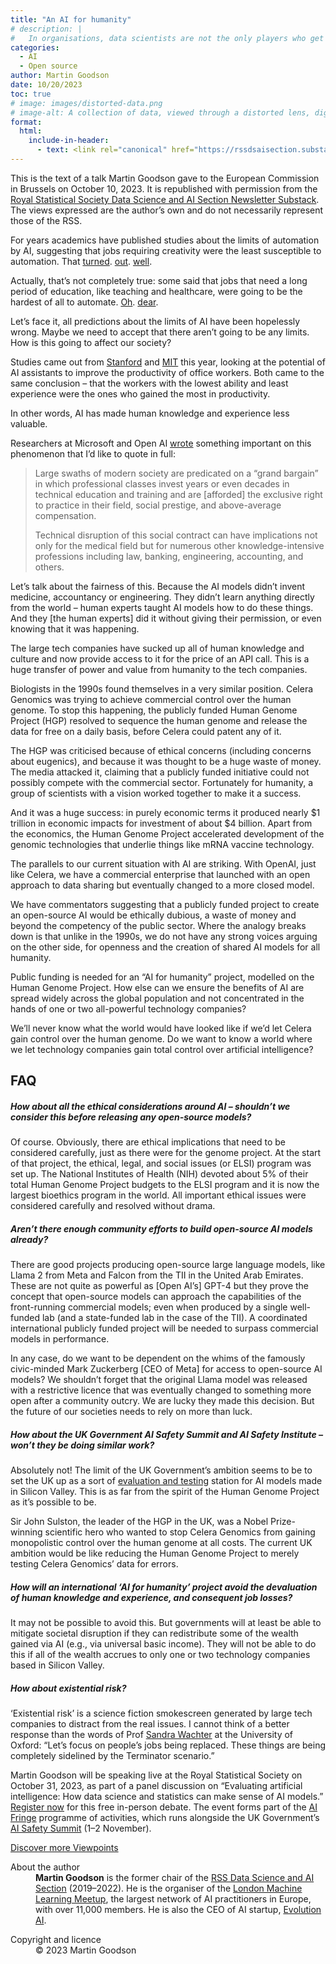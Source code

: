 ```yaml
---
title: "An AI for humanity"
# description: |
#   In organisations, data scientists are not the only players who get to influence how data and data science are presented and used -- so they need to be on their guard for misleading or distorted presentations of their work, as Ed Humpherson explains. 
categories:
  - AI
  - Open source
author: Martin Goodson
date: 10/20/2023
toc: true
# image: images/distorted-data.png
# image-alt: A collection of data, viewed through a distorted lens, digital art, created by Bing Image Creator.
format:
  html:
    include-in-header: 
      - text: <link rel="canonical" href="https://rssdsaisection.substack.com/p/an-ai-for-humanity" />
---
```


::: {.callout-note appearance="simple" style="margin-top: 0;"}
This is the text of a talk Martin Goodson gave to the European Commission in Brussels on October 10, 2023. It is republished with permission from the [Royal Statistical Society Data Science and AI Section Newsletter Substack](https://rssdsaisection.substack.com/p/an-ai-for-humanity). The views expressed are the author's own and do not necessarily represent those of the RSS.
:::

For years academics have published studies about the limits of automation by AI, suggesting that jobs requiring creativity were the least susceptible to automation. That [turned](https://www.businessinsider.com/lost-job-chatgpt-made-me-obsolete-copywriter-2023-7?r=US&IR=T). [out](https://www.washingtonpost.com/technology/2023/06/02/ai-taking-jobs/). [well](https://www.theguardian.com/film/2023/aug/21/ai-jobs-hollywood-writers-actors-strike).

Actually, that's not completely true: some said that jobs that need a long period of education, like teaching and healthcare, were going to be the hardest of all to automate. [Oh](https://www.khanacademy.org/khan-labs). [dear](https://www.microsoft.com/en-us/research/uploads/prod/2023/03/GPT-4_medical_benchmarks.pdf).

Let's face it, all predictions about the limits of AI have been hopelessly wrong. Maybe we need to accept that there aren’t going to be any limits. How is this going to affect our society?

Studies came out from [Stanford](https://www.nber.org/papers/w31161) and [MIT](https://www.science.org/doi/10.1126/science.adh2586) this year, looking at the potential of AI assistants to improve the productivity of office workers. Both came to the same conclusion -- that the workers with the lowest ability and least experience were the ones who gained the most in productivity.

In other words, AI has made human knowledge and experience less valuable.

Researchers at Microsoft and Open AI [wrote](https://arxiv.org/abs/2303.13375) something important on this phenomenon that I’d like to quote in full:

> Large swaths of modern society are predicated on a “grand bargain” in which professional classes invest years or even decades in technical education and training and are [afforded] the exclusive right to practice in their field, social prestige, and above-average compensation.
>
> Technical disruption of this social contract can have implications not only for the medical field but for numerous other knowledge-intensive professions including law, banking, engineering, accounting, and others.

Let’s talk about the fairness of this. Because the AI models didn’t invent medicine, accountancy or engineering. They didn’t learn anything directly from the world -- human experts taught AI models how to do these things. And they [the human experts] did it without giving their permission, or even knowing that it was happening.

The large tech companies have sucked up all of human knowledge and culture and now provide access to it for the price of an API call. This is a huge transfer of power and value from humanity to the tech companies.

Biologists in the 1990s found themselves in a very similar position. Celera Genomics was trying to achieve commercial control over the human genome. To stop this happening, the publicly funded Human Genome Project (HGP) resolved to sequence the human genome and release the data for free on a daily basis, before Celera could patent any of it.

The HGP was criticised because of ethical concerns (including concerns about eugenics), and because it was thought to be a huge waste of money. The media attacked it, claiming that a publicly funded initiative could not possibly compete with the commercial sector. Fortunately for humanity, a group of scientists with a vision worked together to make it a success.

And it was a huge success: in purely economic terms it produced nearly $1 trillion in economic impacts for investment of about $4 billion. Apart from the economics, the Human Genome Project accelerated development of the genomic technologies that underlie things like mRNA vaccine technology.

The parallels to our current situation with AI are striking. With OpenAI, just like Celera, we have a commercial enterprise that launched with an open approach to data sharing but eventually changed to a more closed model.

We have commentators suggesting that a publicly funded project to create an open-source AI would be ethically dubious, a waste of money and beyond the competency of the public sector. Where the analogy breaks down is that unlike in the 1990s, we do not have any strong voices arguing on the other side, for openness and the creation of shared AI models for all humanity.

Public funding is needed for an “AI for humanity” project, modelled on the Human Genome Project. How else can we ensure the benefits of AI are spread widely across the global population and not concentrated in the hands of one or two all-powerful technology companies?

We’ll never know what the world would have looked like if we’d let Celera gain control over the human genome. Do we want to know a world where we let technology companies gain total control over artificial intelligence?

## FAQ
##### How about all the ethical considerations around AI -- shouldn’t we consider this before releasing any open-source models?
Of course. Obviously, there are ethical implications that need to be considered carefully, just as there were for the genome project. At the start of that project, the ethical, legal, and social issues (or ELSI) program was set up. The National Institutes of Health (NIH) devoted about 5% of their total Human Genome Project budgets to the ELSI program and it is now the largest bioethics program in the world. All important ethical issues were considered carefully and resolved without drama.

##### Aren’t there enough community efforts to build open-source AI models already?
There are good projects producing open-source large language models, like Llama 2 from Meta and Falcon from the TII in the United Arab Emirates. These are not quite as powerful as [Open AI's] GPT-4 but they prove the concept that open-source models can approach the capabilities of the front-running commercial models; even when produced by a single well-funded lab (and a state-funded lab in the case of the TII). A coordinated international publicly funded project will be needed to surpass commercial models in performance.

In any case, do we want to be dependent on the whims of the famously civic-minded Mark Zuckerberg [CEO of Meta] for access to open-source AI models? We shouldn’t forget that the original Llama model was released with a restrictive licence that was eventually changed to something more open after a community outcry. We are lucky they made this decision. But the future of our societies needs to rely on more than luck.

##### How about the UK Government AI Safety Summit and AI Safety Institute -- won’t they be doing similar work?
Absolutely not! The limit of the UK Government’s ambition seems to be to set the UK up as a sort of [evaluation and testing](https://www.politico.eu/article/uk-pitch-ai-safety-institute-rishi-sunak/) station for AI models made in Silicon Valley. This is as far from the spirit of the Human Genome Project as it’s possible to be.

Sir John Sulston, the leader of the HGP in the UK, was a Nobel Prize-winning scientific hero who wanted to stop Celera Genomics from gaining monopolistic control over the human genome at all costs. The current UK ambition would be like reducing the Human Genome Project to merely testing Celera Genomics’ data for errors.

##### How will an international ‘AI for humanity’ project avoid the devaluation of human knowledge and experience, and consequent job losses?
It may not be possible to avoid this. But governments will at least be able to mitigate societal disruption if they can redistribute some of the wealth gained via AI (e.g., via universal basic income). They will not be able to do this if all of the wealth accrues to only one or two technology companies based in Silicon Valley.

##### How about existential risk?
‘Existential risk’ is a science fiction smokescreen generated by large tech companies to distract from the real issues. I cannot think of a better response than the words of Prof [Sandra Wachter](https://www.independent.co.uk/tech/rishi-sunak-university-of-oxford-san-francisco-government-people-b2349105.html) at the University of Oxford: “Let’s focus on people’s jobs being replaced. These things are being completely sidelined by the Terminator scenario.”

::: {.callout-note appearance="simple"}
Martin Goodson will be speaking live at the Royal Statistical Society on October 31, 2023, as part of a panel discussion on "Evaluating artificial intelligence: How data science and statistics can make sense of AI models." [Register now](https://rss.org.uk/training-events/events/events-2023/rss-events/evaluating-artificial-intelligence-how-data-scienc/#fulleventinfo) for this free in-person debate. The event forms part of the [AI Fringe](https://aifringe.org/) programme of activities, which runs alongside the UK Government's [AI Safety Summit](https://www.gov.uk/government/topical-events/ai-safety-summit-2023) (1--2 November).
:::

::: {.article-btn}
[Discover more Viewpoints](/viewpoints/index.qmd)
:::

::: {.further-info}
::: grid
::: {.g-col-12 .g-col-md-12}
About the author
: **Martin Goodson** is the former chair of the [RSS Data Science and AI Section](https://rss.org.uk/membership/rss-groups-and-committees/sections/data-science-section/) (2019--2022). He is the organiser of the [London Machine Learning Meetup](https://www.meetup.com/london-machine-learning-meetup/), the largest network of AI practitioners in Europe, with over 11,000 members. He is also the CEO of AI startup, [Evolution AI](https://www.evolution.ai/).
:::
::: {.g-col-12 .g-col-md-12}
Copyright and licence
: &copy; 2023 Martin Goodson
  
:::
:::
:::